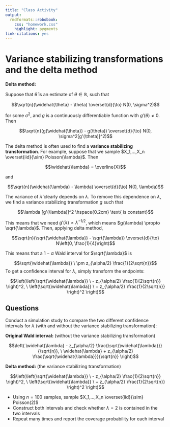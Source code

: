 ```yaml
---
title: "Class Activity"
output: 
  rmdformats::robobook:
    css: "homework.css"
    highlight: pygments
link-citations: yes
---
```


# Variance stabilizing transformations and the delta method

**Delta method:**

Suppose that $\widehat{\theta}$ is an estimate of $\theta \in \mathbb{R}$, such that 

$$\sqrt{n}(\widehat{\theta} - \theta) \overset{d}{\to} N(0, \sigma^2)$$

for some $\sigma^2$, and $g$ is a continuously differentiable function with $g'(\theta) \neq 0$. Then

$$\sqrt{n}(g(\widehat{\theta}) - g(\theta)) \overset{d}{\to} N(0, \sigma^2[g'(\theta)]^2)$$

The delta method is often used to find a **variance stabilizing transformation**. For example, suppose that we sample $X_1,...,X_n \overset{iid}{\sim} Poisson(\lambda)$. Then 

$$\widehat{\lambda} = \overline{X}$$

and 

$$\sqrt{n}(\widehat{\lambda} - \lambda) \overset{d}{\to} N(0, \lambda)$$

The variance of $\widehat{\lambda}$ clearly depends on $\lambda$. To remove this dependence on $\lambda$, we find a variance stabilizing transformation $g$ such that

$$\lambda [g'(\lambda)]^2 \hspace{0.2cm} \text{ is constant}$$

This means that we need $g'(\lambda) \propto \lambda^{-1/2}$, which means $g(\lambda) \propto \sqrt{\lambda}$. Then, applying delta method,

$$\sqrt{n}(\sqrt{\widehat{\lambda}} - \sqrt{\lambda}) \overset{d}{\to} N\left(0, \frac{1}{4}\right)$$

This means that a $1 - \alpha$ Wald interval for $\sqrt{\lambda}$ is

$$\sqrt{\widehat{\lambda}} \ \pm z_{\alpha/2} \frac{1}{2\sqrt{n}}$$
To get a confidence interval for $\lambda$, simply transform the endpoints:

$$\left(\left(\sqrt{\widehat{\lambda}} \ - z_{\alpha/2} \frac{1}{2\sqrt{n}} \right)^2, \ \left(\sqrt{\widehat{\lambda}} \ + z_{\alpha/2} \frac{1}{2\sqrt{n}} \right)^2 \right)$$

## Questions

Conduct a simulation study to compare the two different confidence intervals for $\lambda$ (with and without the variance stabilizing transformation):

**Original Wald interval:** (without the variance stabilizing transformation)

$$\left( \widehat{\lambda} - z_{\alpha/2} \frac{\sqrt{\widehat{\lambda}}}{\sqrt{n}}, \ \widehat{\lambda} + z_{\alpha/2} \frac{\sqrt{\widehat{\lambda}}}{\sqrt{n}} \right)$$

**Delta method:** (the variance stabilizing transformation)

$$\left(\left(\sqrt{\widehat{\lambda}} \ - z_{\alpha/2} \frac{1}{2\sqrt{n}} \right)^2, \ \left(\sqrt{\widehat{\lambda}} \ + z_{\alpha/2} \frac{1}{2\sqrt{n}} \right)^2 \right)$$

* Using $n = 100$ samples, sample $X_1,...,X_n \overset{iid}{\sim} Poisson(2)$
* Construct both intervals and check whether $\lambda = 2$ is contained in the two intervals
* Repeat many times and report the coverage probability for each interval





